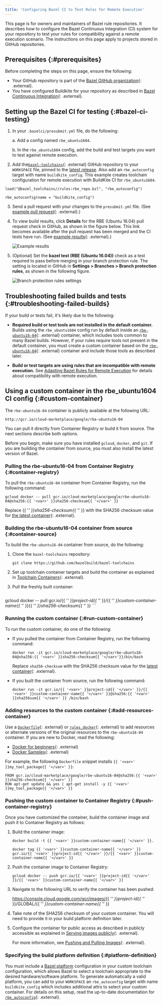 ```yaml
---
title: 'Configuring Bazel CI to Test Rules for Remote Execution'
---
```


This page is for owners and maintainers of Bazel rule repositories. It
describes how to configure the Bazel Continuous Integration (CI) system for
your repository to test your rules for compatibility against a remote execution
scenario. The instructions on this page apply to projects stored in
GitHub repositories.

## Prerequisites {:#prerequisites}

Before completing the steps on this page, ensure the following:

*   Your GitHub repository is part of the
    [Bazel GitHub organization](https://github.com/bazelbuild){: .external}.
*   You have configured Buildkite for your repository as described in
    [Bazel Continuous Integration](https://github.com/bazelbuild/continuous-integration/tree/master/buildkite){: .external}.

## Setting up the Bazel CI for testing {:#bazel-ci-testing}

1.  In your `.bazelci/presubmit.yml` file, do the following:

    a.  Add a config named `rbe_ubuntu1604`.

    b.  In the `rbe_ubuntu1604` config, add the build and test targets you want to test against remote execution.

2.  Add the[`bazel-toolchains`](https://github.com/bazelbuild/bazel-toolchains){: .external}
    GitHub repository to your `WORKSPACE` file, pinned to the
    [latest release](https://releases.bazel.build/bazel-toolchains.html). Also
    add an `rbe_autoconfig` target with name `buildkite_config`. This example
    creates toolchain configuration for remote execution with BuildKite CI
    for `rbe_ubuntu1604`.

```posix-terminal
load("@bazel_toolchains//rules:rbe_repo.bzl", "rbe_autoconfig")

rbe_autoconfig(name = "buildkite_config")
```

3.  Send a pull request with your changes to the `presubmit.yml` file. (See
    [example pull request](https://github.com/bazelbuild/rules_rust/commit/db141526d89d00748404856524cedd7db8939c35){: .external}.)

4.  To view build results, click **Details** for the RBE (Ubuntu
    16.04) pull request check in GitHub, as shown in the figure below. This link
    becomes available after the pull request has been merged and the CI tests
    have run. (See
    [example results](https://source.cloud.google.com/results/invocations/375e325c-0a05-47af-87bd-fed1363e0333){: .external}.)

    ![Example results](/versions/6.5.0/docs/images/rbe-ci-1.png "Example results")

5.  (Optional) Set the **bazel test (RBE (Ubuntu 16.04))** check as a test
    required to pass before merging in your branch protection rule. The setting
    is located in GitHub in **Settings > Branches > Branch protection rules**,
    as shown in the following figure.

    ![Branch protection rules settings](/versions/6.5.0/docs/images/rbe-ci-2.png "Branch protection rules")

## Troubleshooting failed builds and tests {:#troubleshooting-failed-builds}

If your build or tests fail, it's likely due to the following:

*   **Required build or test tools are not installed in the default container.**
    Builds using the `rbe_ubuntu1604` config run by default inside an
    [`rbe-ubuntu16-04`](https://console.cloud.google.com/marketplace/details/google/rbe-ubuntu16-04){: .external}
    container, which includes tools common to many Bazel builds. However, if
    your rules require tools not present in the default container, you must
    create a custom container based on the
    [`rbe-ubuntu16-04`](https://console.cloud.google.com/marketplace/details/google/rbe-ubuntu16-04){: .external}
    container and include those tools as described later.

*   **Build or test targets are using rules that are incompatible with remote
    execution.** See
    [Adapting Bazel Rules for Remote Execution](/versions/6.5.0/docs/remote-execution-rules) for
    details about compatibility with remote execution.

## Using a custom container in the rbe_ubuntu1604 CI config {:#custom-container}

The `rbe-ubuntu16-04` container is publicly available at the following URL:

```
http://gcr.io/cloud-marketplace/google/rbe-ubuntu16-04
```

You can pull it directly from Container Registry or build it from source. The
next sections describe both options.

Before you begin, make sure you have installed `gcloud`, `docker`, and `git`.
If you are building the container from source, you must also install the latest
version of Bazel.

### Pulling the rbe-ubuntu16-04 from Container Registry {:#container-registry}

To pull the `rbe-ubuntu16-04` container from Container Registry, run the
following command:

```posix-terminal
gcloud docker -- pull gcr.io/cloud-marketplace/google/rbe-ubuntu16-04@sha256:{{ '<var>' }}sha256-checksum{{ '</var>' }}
```

Replace {{ '<var>' }}sha256-checksum{{ '</var>' }} with the SHA256 checksum value for
[the latest container](https://console.cloud.google.com/gcr/images/cloud-marketplace/GLOBAL/google/rbe-ubuntu16-04){: .external}.

### Building the rbe-ubuntu16-04 container from source {:#container-source}

To build the `rbe-ubuntu16-04` container from source, do the following:

1.  Clone the `bazel-toolchains` repository:

    ```posix-terminal
    git clone https://github.com/bazelbuild/bazel-toolchains
    ```

2.  Set up toolchain container targets and build the container as explained in
    [Toolchain Containers](https://github.com/bazelbuild/bazel-toolchains/tree/master/container){: .external}.

3.  Pull the freshly built container:

    ```posix-terminal
gcloud docker -- pull gcr.io/{{ '<var>' }}project-id{{ '</var>' }}/{{ '<var>' }}custom-container-name{{ '</var>' }}{{ '<var>' }}sha256-checksum{{ '</var>' }}
    ```

### Running the custom container {:#run-custom-container}

To run the custom container, do one of the following:

*   If you pulled the container from Container Registry, run the following
    command:

    ```posix-terminal
    docker run -it gcr.io/cloud-marketplace/google/rbe-ubuntu16-04@sha256:{{ '<var>' }}sha256-checksum{{ '</var>'}}/bin/bash
    ```

    Replace `sha256-checksum` with the SHA256 checksum value for the
    [latest container](https://console.cloud.google.com/gcr/images/cloud-marketplace/GLOBAL/google/rbe-ubuntu16-04){: .external}.

*   If you built the container from source, run the following command:

    ```posix-terminal
    docker run -it gcr.io/{{ '<var>' }}project-id{{ '</var>' }}/{{ '<var>' }}custom-container-name{{ '</var>' }}@sha256:{{ '<var>' }}sha256sum{{ '</var>' }} /bin/bash
    ```

### Adding resources to the custom container {:#add-resources-container}

Use a [`Dockerfile`](https://docs.docker.com/engine/reference/builder/){: .external} or
[`rules_docker`](https://github.com/bazelbuild/rules_docker){: .external} to add resources or
alternate versions of the original resources to the `rbe-ubuntu16-04` container.
If you are new to Docker, read the following:

*   [Docker for beginners](https://github.com/docker/labs/tree/master/beginner){: .external}
*   [Docker Samples](https://docs.docker.com/samples/){: .external}

For example, the following `Dockerfile` snippet installs `{{ '<var>' }}my_tool_package{{ '</var>' }}`:

```
FROM gcr.io/cloud-marketplace/google/rbe-ubuntu16-04@sha256:{{ '<var>' }}sha256-checksum{{ '</var>' }}
RUN apt-get update && yes | apt-get install -y {{ '<var>' }}my_tool_package{{ '</var>' }}
```

### Pushing the custom container to Container Registry {:#push-container-registry}

Once you have customized the container, build the container image and push it to
Container Registry as follows:

1. Build the container image:

    ```posix-terminal
    docker build -t {{ '<var>' }}custom-container-name{{ '</var>' }}.

    docker tag {{ '<var>' }}custom-container-name{{ '</var>' }} gcr.io/{{ '<var>' }}project-id{{ '</var>' }}/{{ '<var>' }}custom-container-name{{ '</var>' }}
    ```

2.  Push the container image to Container Registry:

    ```posix-terminal
    gcloud docker -- push gcr.io/{{ '<var>' }}project-id{{ '</var>' }}/{{ '<var>' }}custom-container-name{{ '</var>' }}
    ```

3.  Navigate to the following URL to verify the container has been pushed:

    https://console.cloud.google.com/gcr/images/{{ '<var>' }}project-id{{ '</var>' }}/GLOBAL/{{ '<var>' }}custom-container-name{{ '</var>' }}

4.  Take note of the SHA256 checksum of your custom container. You will need to
    provide it in your build platform definition later.

5.  Configure the container for public access as described in  publicly
    accessible as explained in
    [Serving images publicly](https://cloud.google.com/container-registry/docs/access-control#serving_images_publicly){: .external}.

    For more information, see
    [Pushing and Pulling Images](https://cloud.google.com/container-registry/docs/pushing-and-pulling){: .external}.

### Specifying the build platform definition {:#platform-definition}

You must include a [Bazel platform](/versions/6.5.0/docs/platforms) configuration in your
custom toolchain configuration, which allows Bazel to select a toolchain
appropriate to the desired hardware/software platform. To generate
automatically a valid platform, you can add  to your `WORKSPACE` an
`rbe_autoconfig` target with name `buildkite_config` which includes additional
attrs to select your custom container. For details on this setup, read
the up-to-date documentation for [`rbe_autoconfig`](https://github.com/bazelbuild/bazel-toolchains/blob/master/rules/rbe_repo.bzl){: .external}.
